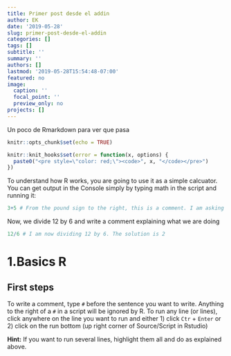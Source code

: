 ```yaml
---
title: Primer post desde el addin
author: EK
date: '2019-05-28'
slug: primer-post-desde-el-addin
categories: []
tags: []
subtitle: ''
summary: ''
authors: []
lastmod: '2019-05-28T15:54:48-07:00'
featured: no
image:
  caption: ''
  focal_point: ''
  preview_only: no
projects: []
---
```



Un poco de Rmarkdown para ver que pasa

```r
knitr::opts_chunk$set(echo = TRUE)

knitr::knit_hooks$set(error = function(x, options) {
  paste0("<pre style=\"color: red;\"><code>", x, "</code></pre>")
})
```

To understand how R works, you are going to use it as a simple calcuator.
You can get output in the Console simply by typing math in the script and running it:
```r
3+5 # From the pound sign to the right, this is a comment. I am asking R to sum 3 plus 5
```
  
Now, we divide 12 by 6 and write a comment explaining what we are doing
```r
12/6 # I am now dividing 12 by 6. The solution is 2
```


# 1.Basics R

## First steps
To write a comment, type `#` before the sentence you want to write.
Anything to the right of a `#` in a script will be ignored by R.
To run any line (or lines), click anywhere on the line you want to run and either 1) click `Ctr` + `Enter` or 2) click on the run bottom (up right corner of Source/Script in Rstudio)
<div id="print-weight-hint">
**Hint:** If you want to run several lines, highlight them all and do as explained above.
</div>  